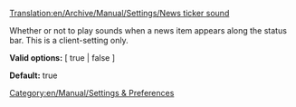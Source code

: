 [[Translation:en/Archive/Manual/Settings/News ticker sound]]


[[Category:en/Manual/Settings & Preferences]]

Whether or not to play sounds when a news item appears along the status bar. This is a client-setting only.


'''Valid options:''' [ true | false ]

'''Default:''' true